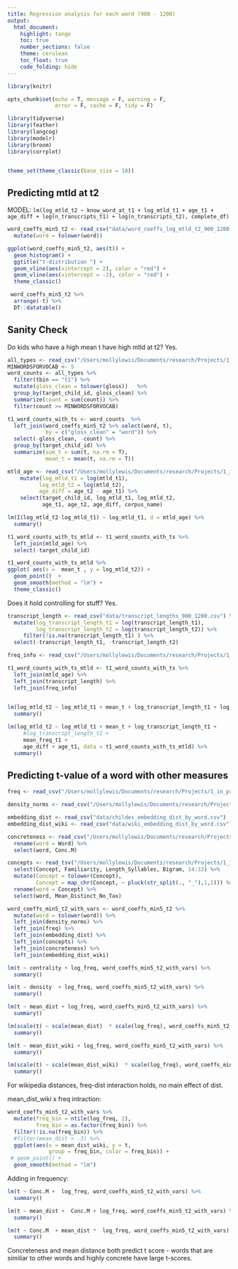 ```yaml
---
title: Regression analysis for each word (900 - 1200)
output:
  html_document:
    highlight: tango
    toc: true
    number_sections: false
    theme: cerulean
    toc_float: true
    code_folding: hide
---
```


```r
library(knitr)

opts_chunk$set(echo = T, message = F, warning = F, 
               error = F, cache = F, tidy = F)

library(tidyverse)
library(feather)
library(langcog)
library(modelr)
library(broom)
library(corrplot)


theme_set(theme_classic(base_size = 10))

```


## Predicting mtld at t2
MODEL: `lm(log_mtld_t2 ~ know_word_at_t1 + log_mtld_t1 + age_t1 + age_diff + log(n_transcripts_t1) + log(n_transcripts_t2), complete_df)`

```r
word_coeffs_min5_t2 <- read_csv("data/word_coeffs_log_mtld_t2_900_1200.csv") %>%
  mutate(word = tolower(word))

ggplot(word_coeffs_min5_t2, aes(t)) +
  geom_histogram() +
  ggtitle("t-distribution ") +
  geom_vline(aes(xintercept = 2), color = "red") +
  geom_vline(aes(xintercept = -2), color = "red") +
  theme_classic()

```

```r
 word_coeffs_min5_t2 %>%
  arrange(-t) %>%
  DT::datatable()
```


## Sanity Check

Do kids who have a high mean t have high mtld at t2? Yes.
```r
all_types <- read_csv("/Users/mollylewis/Documents/research/Projects/1_in_progress/VOCAB_SEEDS/analyses/1_mtld_measure/data/target_types_for_MTLD_kids_900_1200.csv") 
MINWORDSFORVOCAB <- 5
word_counts <- all_types %>%
  filter(tbin == "t1") %>%
  mutate(gloss_clean = tolower(gloss))   %>%
  group_by(target_child_id, gloss_clean) %>%
  summarize(count = sum(count)) %>%
  filter(count >= MINWORDSFORVOCAB)

t1_word_counts_with_ts <- word_counts  %>%
  left_join(word_coeffs_min5_t2 %>% select(word, t), 
            by = c("gloss_clean" = "word")) %>%
  select(-gloss_clean, -count) %>%
  group_by(target_child_id) %>%
  summarize(sum_t = sum(t, na.rm = T),
            mean_t = mean(t, na.rm = T)) 

mtld_age <- read_csv("/Users/mollylewis/Documents/research/Projects/1_in_progress/VOCAB_SEEDS/analyses/1_mtld_measure/data/groups_info_900_1200.csv") %>%
    mutate(log_mtld_t1 = log(mtld_t1),
          log_mtld_t2 = log(mtld_t2),
          age_diff = age_t2 - age_t1) %>%
    select(target_child_id, log_mtld_t1, log_mtld_t2, 
           age_t1, age_t2, age_diff, corpus_name)

lm(I(log_mtld_t2-log_mtld_t1) ~ log_mtld_t1, d = mtld_age) %>%
  summary()

t1_word_counts_with_ts_mtld <- t1_word_counts_with_ts %>%
  left_join(mtld_age) %>%
  select(-target_child_id)

t1_word_counts_with_ts_mtld %>%
ggplot( aes(x =  mean_t , y = log_mtld_t2)) +
  geom_point()  +
  geom_smooth(method = "lm") +
  theme_classic()
```

Does it hold controlling for stuff? Yes.
```r
transcript_length <- read_csv("data/transcript_lengths_900_1200.csv") %>%
  mutate(log_transcript_length_t1 = log(transcript_length_t1),
         log_transcript_length_t2 = log(transcript_length_t2)) %>%
     filter(!is.na(transcript_length_t1) ) %>%
  select(-transcript_length_t1, -transcript_length_t2) 

freq_info <- read_csv("/Users/mollylewis/Documents/research/Projects/1_in_progress/VOCAB_SEEDS/analyses/3_kid_vocabs/data/frequency_based_on_input_by_kid.csv")

t1_word_counts_with_ts_mtld <- t1_word_counts_with_ts %>%
  left_join(mtld_age) %>%
  left_join(transcript_length) %>%
  left_join(freq_info) 
 

lm(log_mtld_t2 ~ log_mtld_t1 + mean_t + log_transcript_length_t1 + log_transcript_length_t2 + mean_freq_t1 + mean_freq_t2 + age_diff + age_t1  , t1_word_counts_with_ts_mtld  ) %>%
  summary()

lm(log_mtld_t2 ~ log_mtld_t1 + mean_t + log_transcript_length_t1 +
     #log_transcript_length_t2 + 
     mean_freq_t1 +
     age_diff + age_t1, data = t1_word_counts_with_ts_mtld) %>%
  summary()


```

## Predicting t-value of a word with other measures
```r
freq <- read_csv("/Users/mollylewis/Documents/research/Projects/1_in_progress/VOCAB_SEEDS/analyses/3_kid_vocabs/data/childes_adult_word_freq.csv")

density_norms <- read_csv("/Users/mollylewis/Documents/research/Projects/1_in_progress/VOCAB_SEEDS/analyses/3_kid_vocabs/data/bills_density_norms.csv")

embedding_dist <- read_csv("data/childes_embedding_dist_by_word.csv")
embedding_dist_wiki <- read_csv("data/wiki_embedding_dist_by_word.csv")

concreteness <- read_csv("/Users/mollylewis/Documents/research/Projects/2_published/ref_complex/corpus/brysbaert_database/brysbaert_corpus.csv") %>%
  rename(word = Word) %>%
  select(word, Conc.M)

concepts <- read_tsv("/Users/mollylewis/Documents/research/Projects/1_in_progress/VOCAB_SEEDS/analyses/3_kid_vocabs/data/CONCS_brm.txt") %>%
  select(Concept, Familiarity, Length_Syllables, Bigram, 14:33) %>%
  mutate(Concept = tolower(Concept),
         Concept = map_chr(Concept, ~ pluck(str_split(., "_"),1,1))) %>%
  rename(word = Concept) %>%
  select(word, Mean_Distinct_No_Tax)

word_coeffs_min5_t2_with_vars <- word_coeffs_min5_t2 %>%
  mutate(word = tolower(word)) %>%
  left_join(density_norms) %>%
  left_join(freq) %>%
  left_join(embedding_dist) %>%
  left_join(concepts) %>%
  left_join(concreteness) %>%
  left_join(embedding_dist_wiki)

lm(t ~ centrality + log_freq, word_coeffs_min5_t2_with_vars) %>%
  summary()

lm(t ~ density  + log_freq, word_coeffs_min5_t2_with_vars) %>%
  summary()

lm(t ~ mean_dist + log_freq, word_coeffs_min5_t2_with_vars) %>%
  summary()

lm(scale(t) ~ scale(mean_dist)  * scale(log_freq), word_coeffs_min5_t2_with_vars) %>%
  summary()

lm(t ~ mean_dist_wiki + log_freq, word_coeffs_min5_t2_with_vars) %>%
  summary()

lm(scale(t) ~ scale(mean_dist_wiki)  * scale(log_freq), word_coeffs_min5_t2_with_vars) %>%
  summary()

```

For wikipedia distances, freq-dist interaction holds, no main effect of dist. 

mean_dist_wiki x freq intraction:
```r
word_coeffs_min5_t2_with_vars %>%
  mutate(freq_bin = ntile(log_freq, 2),
         freq_bin = as.factor(freq_bin)) %>%
  filter(!is.na(freq_bin)) %>%
  #filter(mean_dist > .3) %>%
  ggplot(aes(x = mean_dist_wiki, y = t, 
             group = freq_bin, color = freq_bin)) +
 # geom_point() +
  geom_smooth(method = "lm") 
```

Adding in frequency:
```r

lm(t ~ Conc.M +  log_freq, word_coeffs_min5_t2_with_vars) %>%
  summary()

lm(t ~ mean_dist +  Conc.M + log_freq, word_coeffs_min5_t2_with_vars) %>%
  summary()

lm(t ~ Conc.M  + mean_dist *  log_freq, word_coeffs_min5_t2_with_vars) %>%
  summary()
```

Concreteness and mean distance both predict t score - words that are similiar to other words and highly concrete have large t-scores.
